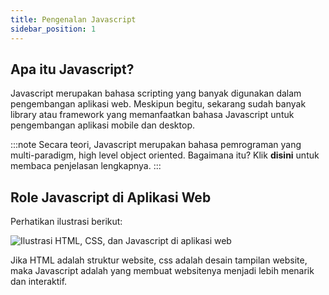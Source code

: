 ```yaml
---
title: Pengenalan Javascript
sidebar_position: 1
---
```



## Apa itu Javascript&#63;

Javascript merupakan bahasa scripting yang banyak digunakan dalam pengembangan aplikasi web. Meskipun begitu, sekarang sudah banyak library atau framework yang memanfaatkan bahasa Javascript untuk pengembangan aplikasi mobile dan desktop.

:::note
Secara teori, Javascript merupakan bahasa pemrograman yang multi-paradigm, high level object oriented. Bagaimana itu? Klik <Link to="/blog/penjelasan%20javascript%20secara%20teori">**disini**</Link> untuk membaca penjelasan lengkapnya.
:::

## Role Javascript di Aplikasi Web

Perhatikan ilustrasi berikut:

![Ilustrasi HTML, CSS, dan Javascript di aplikasi web](./assets/bahasjs-html-css-js.png)

Jika HTML adalah struktur website, css adalah desain tampilan website, maka Javascript adalah yang membuat websitenya menjadi lebih menarik dan interaktif.
